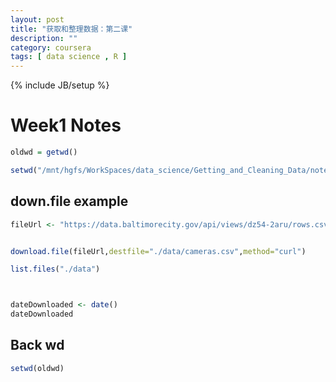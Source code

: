 ```yaml
---
layout: post
title: "获取和整理数据：第二课"
description: ""
category: coursera
tags: [ data science , R ]
---
```

{% include JB/setup %}

Week1 Notes
========================================================


```r


oldwd = getwd()

setwd("/mnt/hgfs/WorkSpaces/data_science/Getting_and_Cleaning_Data/notes")


```

## down.file example

```r
fileUrl <- "https://data.baltimorecity.gov/api/views/dz54-2aru/rows.csv?accessType=DOWNLOAD"


download.file(fileUrl,destfile="./data/cameras.csv",method="curl")

list.files("./data")



dateDownloaded <- date()
dateDownloaded


```



## Back wd
```r
setwd(oldwd)

```



